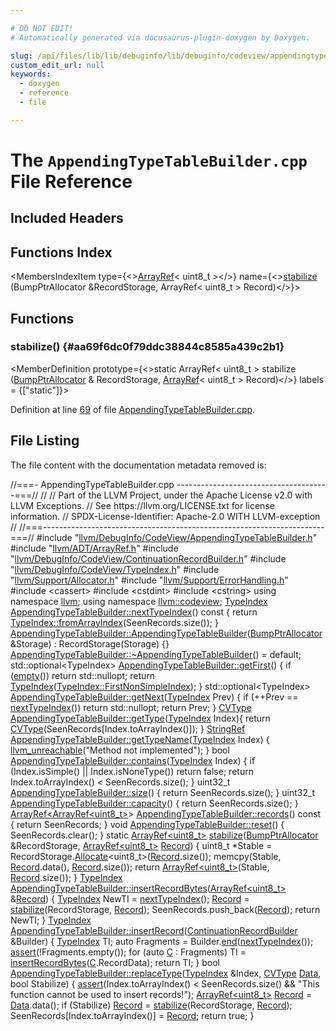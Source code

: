 ```yaml
---

# DO NOT EDIT!
# Automatically generated via docusaurus-plugin-doxygen by Doxygen.

slug: /api/files/lib/lib/debuginfo/lib/debuginfo/codeview/appendingtypetablebuilder-cpp
custom_edit_url: null
keywords:
  - doxygen
  - reference
  - file

---
```





# The `AppendingTypeTableBuilder.cpp` File Reference

<DoxygenPage pluginConfig={pluginConfig}>



## Included Headers

<IncludesList>
<IncludesListItem
  filePath="llvm/DebugInfo/CodeView/AppendingTypeTableBuilder.h"
  permalink="/docs/api/files/include/include/llvm/include/llvm/debuginfo/include/llvm/debuginfo/codeview/appendingtypetablebuilder-h"
  isLocal="true" />
<IncludesListItem
  filePath="llvm/ADT/ArrayRef.h"
  permalink="/docs/api/files/include/include/llvm/include/llvm/adt/arrayref-h"
  isLocal="true" />
<IncludesListItem
  filePath="llvm/DebugInfo/CodeView/ContinuationRecordBuilder.h"
  permalink="/docs/api/files/include/include/llvm/include/llvm/debuginfo/include/llvm/debuginfo/codeview/continuationrecordbuilder-h"
  isLocal="true" />
<IncludesListItem
  filePath="llvm/DebugInfo/CodeView/TypeIndex.h"
  permalink="/docs/api/files/include/include/llvm/include/llvm/debuginfo/include/llvm/debuginfo/codeview/typeindex-h"
  isLocal="true" />
<IncludesListItem
  filePath="llvm/Support/Allocator.h"
  permalink="/docs/api/files/include/include/llvm/include/llvm/support/allocator-h"
  isLocal="true" />
<IncludesListItem
  filePath="llvm/Support/ErrorHandling.h"
  permalink="/docs/api/files/include/include/llvm/include/llvm/support/errorhandling-h"
  isLocal="true" />
<IncludesListItem
  filePath="cassert"
  permalink=""
  isLocal="false" />
<IncludesListItem
  filePath="cstdint"
  permalink=""
  isLocal="false" />
<IncludesListItem
  filePath="cstring"
  permalink=""
  isLocal="false" />
</IncludesList>

## Functions Index

<MembersIndex>

<MembersIndexItem
  type={<><a href="/docs/api/classes/llvm/arrayref">ArrayRef</a>&lt; uint8&#95;t &gt;</>}
  name={<><a href="#aa69f6dc0f79ddc38844c8585a439c2b1">stabilize</a> (BumpPtrAllocator &amp;RecordStorage, ArrayRef&lt; uint8&#95;t &gt; Record)</>}>
</MembersIndexItem>

</MembersIndex>


<SectionDefinition>

## Functions

### stabilize() {#aa69f6dc0f79ddc38844c8585a439c2b1}

<MemberDefinition
  prototype={<>static ArrayRef&lt; uint8&#95;t &gt; stabilize (<a href="/docs/api/namespaces/llvm/#a8e612822d4ba7bb36c9c79582a567108">BumpPtrAllocator</a> &amp; RecordStorage, <a href="/docs/api/classes/llvm/arrayref">ArrayRef</a>&lt; uint8&#95;t &gt; Record)</>}
  labels = {["static"]}>

Definition at line <a href="#l00069">69</a> of file <a href="/docs/api/files/lib/lib/debuginfo/lib/debuginfo/codeview/appendingtypetablebuilder-cpp">AppendingTypeTableBuilder.cpp</a>.
</MemberDefinition>

</SectionDefinition>

## File Listing

The file content with the documentation metadata removed is:

<ProgramListing>

<Link id="l00001" /><CodeLine lineNumber="1"><span class="doxyHighlightComment">//===- AppendingTypeTableBuilder.cpp --------------------------------------===//</span></CodeLine>
<Link id="l00002" /><CodeLine lineNumber="2"><span class="doxyHighlightComment">//</span></CodeLine>
<Link id="l00003" /><CodeLine lineNumber="3"><span class="doxyHighlightComment">// Part of the LLVM Project, under the Apache License v2.0 with LLVM Exceptions.</span></CodeLine>
<Link id="l00004" /><CodeLine lineNumber="4"><span class="doxyHighlightComment">// See https://llvm.org/LICENSE.txt for license information.</span></CodeLine>
<Link id="l00005" /><CodeLine lineNumber="5"><span class="doxyHighlightComment">// SPDX-License-Identifier: Apache-2.0 WITH LLVM-exception</span></CodeLine>
<Link id="l00006" /><CodeLine lineNumber="6"><span class="doxyHighlightComment">//</span></CodeLine>
<Link id="l00007" /><CodeLine lineNumber="7"><span class="doxyHighlightComment">//===----------------------------------------------------------------------===//</span></CodeLine>
<Link id="l00008" /><CodeLine lineNumber="8"></CodeLine>
<Link id="l00009" /><CodeLine lineNumber="9"><span class="doxyHighlightPreprocessor">#include &quot;<a href="/docs/api/files/include/include/llvm/include/llvm/debuginfo/include/llvm/debuginfo/codeview/appendingtypetablebuilder-h">llvm/DebugInfo/CodeView/AppendingTypeTableBuilder.h</a>&quot;</span></CodeLine>
<Link id="l00010" /><CodeLine lineNumber="10"><span class="doxyHighlightPreprocessor">#include &quot;<a href="/docs/api/files/include/include/llvm/include/llvm/adt/arrayref-h">llvm/ADT/ArrayRef.h</a>&quot;</span></CodeLine>
<Link id="l00011" /><CodeLine lineNumber="11"><span class="doxyHighlightPreprocessor">#include &quot;<a href="/docs/api/files/include/include/llvm/include/llvm/debuginfo/include/llvm/debuginfo/codeview/continuationrecordbuilder-h">llvm/DebugInfo/CodeView/ContinuationRecordBuilder.h</a>&quot;</span></CodeLine>
<Link id="l00012" /><CodeLine lineNumber="12"><span class="doxyHighlightPreprocessor">#include &quot;<a href="/docs/api/files/include/include/llvm/include/llvm/debuginfo/include/llvm/debuginfo/codeview/typeindex-h">llvm/DebugInfo/CodeView/TypeIndex.h</a>&quot;</span></CodeLine>
<Link id="l00013" /><CodeLine lineNumber="13"><span class="doxyHighlightPreprocessor">#include &quot;<a href="/docs/api/files/include/include/llvm/include/llvm/support/allocator-h">llvm/Support/Allocator.h</a>&quot;</span></CodeLine>
<Link id="l00014" /><CodeLine lineNumber="14"><span class="doxyHighlightPreprocessor">#include &quot;<a href="/docs/api/files/include/include/llvm/include/llvm/support/errorhandling-h">llvm/Support/ErrorHandling.h</a>&quot;</span></CodeLine>
<Link id="l00015" /><CodeLine lineNumber="15"><span class="doxyHighlightPreprocessor">#include &lt;cassert&gt;</span></CodeLine>
<Link id="l00016" /><CodeLine lineNumber="16"><span class="doxyHighlightPreprocessor">#include &lt;cstdint&gt;</span></CodeLine>
<Link id="l00017" /><CodeLine lineNumber="17"><span class="doxyHighlightPreprocessor">#include &lt;cstring&gt;</span></CodeLine>
<Link id="l00018" /><CodeLine lineNumber="18"></CodeLine>
<Link id="l00019" /><CodeLine lineNumber="19"><span class="doxyHighlightKeyword">using namespace </span><span class="doxyHighlight"><a href="/docs/api/namespaces/llvm">llvm</a>;</span></CodeLine>
<Link id="l00020" /><CodeLine lineNumber="20"><span class="doxyHighlightKeyword">using namespace </span><span class="doxyHighlight"><a href="/docs/api/namespaces/llvm/codeview">llvm::codeview</a>;</span></CodeLine>
<Link id="l00021" /><CodeLine lineNumber="21"></CodeLine>
<Link id="l00022" /><CodeLine lineNumber="22" lineLink="/docs/api/classes/llvm/codeview/appendingtypetablebuilder/#a83bbd7d118a275d65ae08d3278292039"><span class="doxyHighlight"><a href="/docs/api/classes/llvm/codeview/typeindex">TypeIndex</a> <a href="/docs/api/classes/llvm/codeview/appendingtypetablebuilder/#a83bbd7d118a275d65ae08d3278292039">AppendingTypeTableBuilder::nextTypeIndex</a>()</span><span class="doxyHighlightKeyword"> const </span><span class="doxyHighlight">&#123;</span></CodeLine>
<Link id="l00023" /><CodeLine lineNumber="23"><span class="doxyHighlight">  </span><span class="doxyHighlightKeywordFlow">return</span><span class="doxyHighlight"> <a href="/docs/api/classes/llvm/codeview/typeindex/#a07d13e00998a0b341376f2fbd3a0ed54">TypeIndex::fromArrayIndex</a>(SeenRecords.size());</span></CodeLine>
<Link id="l00024" /><CodeLine lineNumber="24"><span class="doxyHighlight">&#125;</span></CodeLine>
<Link id="l00025" /><CodeLine lineNumber="25"></CodeLine>
<Link id="l00026" /><CodeLine lineNumber="26" lineLink="/docs/api/classes/llvm/codeview/appendingtypetablebuilder/#aec6be5897567f89149bf8503c79251ea"><span class="doxyHighlight"><a href="/docs/api/classes/llvm/codeview/appendingtypetablebuilder/#aec6be5897567f89149bf8503c79251ea">AppendingTypeTableBuilder::AppendingTypeTableBuilder</a>(<a href="/docs/api/namespaces/llvm/#a8e612822d4ba7bb36c9c79582a567108">BumpPtrAllocator</a> &amp;Storage)</span></CodeLine>
<Link id="l00027" /><CodeLine lineNumber="27"><span class="doxyHighlight">    : RecordStorage(Storage) &#123;&#125;</span></CodeLine>
<Link id="l00028" /><CodeLine lineNumber="28"></CodeLine>
<Link id="l00029" /><CodeLine lineNumber="29"><span class="doxyHighlight"><a href="/docs/api/classes/llvm/codeview/appendingtypetablebuilder/#a00a86dd49bbbe4d32a99b05436e200e6">AppendingTypeTableBuilder::~AppendingTypeTableBuilder</a>() = </span><span class="doxyHighlightKeywordFlow">default</span><span class="doxyHighlight">;</span></CodeLine>
<Link id="l00030" /><CodeLine lineNumber="30"></CodeLine>
<Link id="l00031" /><CodeLine lineNumber="31" lineLink="/docs/api/classes/llvm/codeview/appendingtypetablebuilder/#a6a2a584bd9a997ad80c2cd300b6b6a18"><span class="doxyHighlight">std::optional&lt;TypeIndex&gt; <a href="/docs/api/classes/llvm/codeview/appendingtypetablebuilder/#a6a2a584bd9a997ad80c2cd300b6b6a18">AppendingTypeTableBuilder::getFirst</a>() &#123;</span></CodeLine>
<Link id="l00032" /><CodeLine lineNumber="32"><span class="doxyHighlight">  </span><span class="doxyHighlightKeywordFlow">if</span><span class="doxyHighlight"> (<a href="/docs/api/classes/llvm/codeview/typecollection/#a2bcb19947300f2d1a271e6f182f65c88">empty</a>())</span></CodeLine>
<Link id="l00033" /><CodeLine lineNumber="33"><span class="doxyHighlight">    </span><span class="doxyHighlightKeywordFlow">return</span><span class="doxyHighlight"> std::nullopt;</span></CodeLine>
<Link id="l00034" /><CodeLine lineNumber="34"></CodeLine>
<Link id="l00035" /><CodeLine lineNumber="35"><span class="doxyHighlight">  </span><span class="doxyHighlightKeywordFlow">return</span><span class="doxyHighlight"> <a href="/docs/api/classes/llvm/codeview/typeindex">TypeIndex</a>(<a href="/docs/api/classes/llvm/codeview/typeindex/#a79c2f8f476f8287d14a1c154d9eae2e7">TypeIndex::FirstNonSimpleIndex</a>);</span></CodeLine>
<Link id="l00036" /><CodeLine lineNumber="36"><span class="doxyHighlight">&#125;</span></CodeLine>
<Link id="l00037" /><CodeLine lineNumber="37"></CodeLine>
<Link id="l00038" /><CodeLine lineNumber="38" lineLink="/docs/api/classes/llvm/codeview/appendingtypetablebuilder/#a89d9786b0d7f736b8d1500f6f5996ff0"><span class="doxyHighlight">std::optional&lt;TypeIndex&gt; <a href="/docs/api/classes/llvm/codeview/appendingtypetablebuilder/#a89d9786b0d7f736b8d1500f6f5996ff0">AppendingTypeTableBuilder::getNext</a>(<a href="/docs/api/classes/llvm/codeview/typeindex">TypeIndex</a> Prev) &#123;</span></CodeLine>
<Link id="l00039" /><CodeLine lineNumber="39"><span class="doxyHighlight">  </span><span class="doxyHighlightKeywordFlow">if</span><span class="doxyHighlight"> (++Prev == <a href="/docs/api/classes/llvm/codeview/appendingtypetablebuilder/#a83bbd7d118a275d65ae08d3278292039">nextTypeIndex</a>())</span></CodeLine>
<Link id="l00040" /><CodeLine lineNumber="40"><span class="doxyHighlight">    </span><span class="doxyHighlightKeywordFlow">return</span><span class="doxyHighlight"> std::nullopt;</span></CodeLine>
<Link id="l00041" /><CodeLine lineNumber="41"><span class="doxyHighlight">  </span><span class="doxyHighlightKeywordFlow">return</span><span class="doxyHighlight"> Prev;</span></CodeLine>
<Link id="l00042" /><CodeLine lineNumber="42"><span class="doxyHighlight">&#125;</span></CodeLine>
<Link id="l00043" /><CodeLine lineNumber="43"></CodeLine>
<Link id="l00044" /><CodeLine lineNumber="44" lineLink="/docs/api/classes/llvm/codeview/appendingtypetablebuilder/#a88d4884e0adfb29b94047177ee17722f"><span class="doxyHighlight"><a href="/docs/api/namespaces/llvm/codeview/#a238eda31f74c0f0f3224f71b50b7d165">CVType</a> <a href="/docs/api/classes/llvm/codeview/appendingtypetablebuilder/#a88d4884e0adfb29b94047177ee17722f">AppendingTypeTableBuilder::getType</a>(<a href="/docs/api/classes/llvm/codeview/typeindex">TypeIndex</a> Index)&#123;</span></CodeLine>
<Link id="l00045" /><CodeLine lineNumber="45"><span class="doxyHighlight">  </span><span class="doxyHighlightKeywordFlow">return</span><span class="doxyHighlight"> <a href="/docs/api/namespaces/llvm/codeview/#a238eda31f74c0f0f3224f71b50b7d165">CVType</a>(SeenRecords&#91;Index.toArrayIndex()&#93;);</span></CodeLine>
<Link id="l00046" /><CodeLine lineNumber="46"><span class="doxyHighlight">&#125;</span></CodeLine>
<Link id="l00047" /><CodeLine lineNumber="47"></CodeLine>
<Link id="l00048" /><CodeLine lineNumber="48" lineLink="/docs/api/classes/llvm/codeview/appendingtypetablebuilder/#aa6348af24b768da90274e44769af30ea"><span class="doxyHighlight"><a href="/docs/api/classes/llvm/stringref">StringRef</a> <a href="/docs/api/classes/llvm/codeview/appendingtypetablebuilder/#aa6348af24b768da90274e44769af30ea">AppendingTypeTableBuilder::getTypeName</a>(<a href="/docs/api/classes/llvm/codeview/typeindex">TypeIndex</a> Index) &#123;</span></CodeLine>
<Link id="l00049" /><CodeLine lineNumber="49"><span class="doxyHighlight">  <a href="/docs/api/files/include/include/llvm/include/llvm/support/errorhandling-h/#ace243f5c25697a1107cce46626b3dc94">llvm&#95;unreachable</a>(</span><span class="doxyHighlightStringLiteral">&quot;Method not implemented&quot;</span><span class="doxyHighlight">);</span></CodeLine>
<Link id="l00050" /><CodeLine lineNumber="50"><span class="doxyHighlight">&#125;</span></CodeLine>
<Link id="l00051" /><CodeLine lineNumber="51"></CodeLine>
<Link id="l00052" /><CodeLine lineNumber="52" lineLink="/docs/api/classes/llvm/codeview/appendingtypetablebuilder/#a98d6759f7d261da4023adb853bdd08f9"><span class="doxyHighlightKeywordType">bool</span><span class="doxyHighlight"> <a href="/docs/api/classes/llvm/codeview/appendingtypetablebuilder/#a98d6759f7d261da4023adb853bdd08f9">AppendingTypeTableBuilder::contains</a>(<a href="/docs/api/classes/llvm/codeview/typeindex">TypeIndex</a> Index) &#123;</span></CodeLine>
<Link id="l00053" /><CodeLine lineNumber="53"><span class="doxyHighlight">  </span><span class="doxyHighlightKeywordFlow">if</span><span class="doxyHighlight"> (Index.isSimple() || Index.isNoneType())</span></CodeLine>
<Link id="l00054" /><CodeLine lineNumber="54"><span class="doxyHighlight">    </span><span class="doxyHighlightKeywordFlow">return</span><span class="doxyHighlight"> </span><span class="doxyHighlightKeyword">false</span><span class="doxyHighlight">;</span></CodeLine>
<Link id="l00055" /><CodeLine lineNumber="55"></CodeLine>
<Link id="l00056" /><CodeLine lineNumber="56"><span class="doxyHighlight">  </span><span class="doxyHighlightKeywordFlow">return</span><span class="doxyHighlight"> Index.toArrayIndex() &lt; SeenRecords.size();</span></CodeLine>
<Link id="l00057" /><CodeLine lineNumber="57"><span class="doxyHighlight">&#125;</span></CodeLine>
<Link id="l00058" /><CodeLine lineNumber="58"></CodeLine>
<Link id="l00059" /><CodeLine lineNumber="59" lineLink="/docs/api/classes/llvm/codeview/appendingtypetablebuilder/#aec8093cf155c542dcb73ac093e600f1e"><span class="doxyHighlight">uint32&#95;t <a href="/docs/api/classes/llvm/codeview/appendingtypetablebuilder/#aec8093cf155c542dcb73ac093e600f1e">AppendingTypeTableBuilder::size</a>() &#123; </span><span class="doxyHighlightKeywordFlow">return</span><span class="doxyHighlight"> SeenRecords.size(); &#125;</span></CodeLine>
<Link id="l00060" /><CodeLine lineNumber="60"></CodeLine>
<Link id="l00061" /><CodeLine lineNumber="61" lineLink="/docs/api/classes/llvm/codeview/appendingtypetablebuilder/#a433b41b78a7bf3bc5119ebba82c8d986"><span class="doxyHighlight">uint32&#95;t <a href="/docs/api/classes/llvm/codeview/appendingtypetablebuilder/#a433b41b78a7bf3bc5119ebba82c8d986">AppendingTypeTableBuilder::capacity</a>() &#123; </span><span class="doxyHighlightKeywordFlow">return</span><span class="doxyHighlight"> SeenRecords.size(); &#125;</span></CodeLine>
<Link id="l00062" /><CodeLine lineNumber="62"></CodeLine>
<Link id="l00063" /><CodeLine lineNumber="63" lineLink="/docs/api/classes/llvm/codeview/appendingtypetablebuilder/#acbc26fa3e6125e75dc268e9893c1f58f"><span class="doxyHighlight"><a href="/docs/api/classes/llvm/arrayref">ArrayRef&lt;ArrayRef&lt;uint8&#95;t&gt;</a>&gt; <a href="/docs/api/classes/llvm/codeview/appendingtypetablebuilder/#acbc26fa3e6125e75dc268e9893c1f58f">AppendingTypeTableBuilder::records</a>()</span><span class="doxyHighlightKeyword"> const </span><span class="doxyHighlight">&#123;</span></CodeLine>
<Link id="l00064" /><CodeLine lineNumber="64"><span class="doxyHighlight">  </span><span class="doxyHighlightKeywordFlow">return</span><span class="doxyHighlight"> SeenRecords;</span></CodeLine>
<Link id="l00065" /><CodeLine lineNumber="65"><span class="doxyHighlight">&#125;</span></CodeLine>
<Link id="l00066" /><CodeLine lineNumber="66"></CodeLine>
<Link id="l00067" /><CodeLine lineNumber="67" lineLink="/docs/api/classes/llvm/codeview/appendingtypetablebuilder/#a629eb3520a1e7be9a49f0da307b00f40"><span class="doxyHighlightKeywordType">void</span><span class="doxyHighlight"> <a href="/docs/api/classes/llvm/codeview/appendingtypetablebuilder/#a629eb3520a1e7be9a49f0da307b00f40">AppendingTypeTableBuilder::reset</a>() &#123; SeenRecords.clear(); &#125;</span></CodeLine>
<Link id="l00068" /><CodeLine lineNumber="68"></CodeLine>
<Link id="l00069" /><CodeLine lineNumber="69" lineLink="#aa69f6dc0f79ddc38844c8585a439c2b1"><span class="doxyHighlightKeyword">static</span><span class="doxyHighlight"> <a href="/docs/api/classes/llvm/arrayref">ArrayRef&lt;uint8&#95;t&gt;</a> <a href="#aa69f6dc0f79ddc38844c8585a439c2b1">stabilize</a>(<a href="/docs/api/namespaces/llvm/#a8e612822d4ba7bb36c9c79582a567108">BumpPtrAllocator</a> &amp;RecordStorage,</span></CodeLine>
<Link id="l00070" /><CodeLine lineNumber="70"><span class="doxyHighlight">                                   <a href="/docs/api/classes/llvm/arrayref">ArrayRef&lt;uint8&#95;t&gt;</a> <a href="/docs/api/classes/llvm/record">Record</a>) &#123;</span></CodeLine>
<Link id="l00071" /><CodeLine lineNumber="71"><span class="doxyHighlight">  uint8&#95;t &#42;Stable = RecordStorage.<a href="/docs/api/classes/llvm/bumpptrallocatorimpl/#a4054c3eefe873caf49c2290808d409ac">Allocate</a>&lt;uint8&#95;t&gt;(<a href="/docs/api/classes/llvm/record">Record</a>.size());</span></CodeLine>
<Link id="l00072" /><CodeLine lineNumber="72"><span class="doxyHighlight">  memcpy(Stable, <a href="/docs/api/classes/llvm/record">Record</a>.data(), <a href="/docs/api/classes/llvm/record">Record</a>.size());</span></CodeLine>
<Link id="l00073" /><CodeLine lineNumber="73"><span class="doxyHighlight">  </span><span class="doxyHighlightKeywordFlow">return</span><span class="doxyHighlight"> <a href="/docs/api/classes/llvm/arrayref">ArrayRef&lt;uint8&#95;t&gt;</a>(Stable, <a href="/docs/api/classes/llvm/record">Record</a>.size());</span></CodeLine>
<Link id="l00074" /><CodeLine lineNumber="74"><span class="doxyHighlight">&#125;</span></CodeLine>
<Link id="l00075" /><CodeLine lineNumber="75"></CodeLine>
<Link id="l00076" /><CodeLine lineNumber="76"><span class="doxyHighlight"><a href="/docs/api/classes/llvm/codeview/typeindex">TypeIndex</a></span></CodeLine>
<Link id="l00077" /><CodeLine lineNumber="77" lineLink="/docs/api/classes/llvm/codeview/appendingtypetablebuilder/#a921cbd2a45ece4531141d3fc8aca6bd6"><span class="doxyHighlight"><a href="/docs/api/classes/llvm/codeview/appendingtypetablebuilder/#a921cbd2a45ece4531141d3fc8aca6bd6">AppendingTypeTableBuilder::insertRecordBytes</a>(<a href="/docs/api/classes/llvm/arrayref">ArrayRef&lt;uint8&#95;t&gt;</a> &amp;<a href="/docs/api/classes/llvm/record">Record</a>) &#123;</span></CodeLine>
<Link id="l00078" /><CodeLine lineNumber="78"><span class="doxyHighlight">  <a href="/docs/api/classes/llvm/codeview/typeindex">TypeIndex</a> NewTI = <a href="/docs/api/classes/llvm/codeview/appendingtypetablebuilder/#a83bbd7d118a275d65ae08d3278292039">nextTypeIndex</a>();</span></CodeLine>
<Link id="l00079" /><CodeLine lineNumber="79"><span class="doxyHighlight">  <a href="/docs/api/classes/llvm/record">Record</a> = <a href="#aa69f6dc0f79ddc38844c8585a439c2b1">stabilize</a>(RecordStorage, <a href="/docs/api/classes/llvm/record">Record</a>);</span></CodeLine>
<Link id="l00080" /><CodeLine lineNumber="80"><span class="doxyHighlight">  SeenRecords.push&#95;back(<a href="/docs/api/classes/llvm/record">Record</a>);</span></CodeLine>
<Link id="l00081" /><CodeLine lineNumber="81"><span class="doxyHighlight">  </span><span class="doxyHighlightKeywordFlow">return</span><span class="doxyHighlight"> NewTI;</span></CodeLine>
<Link id="l00082" /><CodeLine lineNumber="82"><span class="doxyHighlight">&#125;</span></CodeLine>
<Link id="l00083" /><CodeLine lineNumber="83"></CodeLine>
<Link id="l00084" /><CodeLine lineNumber="84"><span class="doxyHighlight"><a href="/docs/api/classes/llvm/codeview/typeindex">TypeIndex</a></span></CodeLine>
<Link id="l00085" /><CodeLine lineNumber="85" lineLink="/docs/api/classes/llvm/codeview/appendingtypetablebuilder/#a3660773e9ffbd535b1bf63c7a8af0138"><span class="doxyHighlight"><a href="/docs/api/classes/llvm/codeview/appendingtypetablebuilder/#a3660773e9ffbd535b1bf63c7a8af0138">AppendingTypeTableBuilder::insertRecord</a>(<a href="/docs/api/classes/llvm/codeview/continuationrecordbuilder">ContinuationRecordBuilder</a> &amp;Builder) &#123;</span></CodeLine>
<Link id="l00086" /><CodeLine lineNumber="86"><span class="doxyHighlight">  <a href="/docs/api/classes/llvm/codeview/typeindex">TypeIndex</a> TI;</span></CodeLine>
<Link id="l00087" /><CodeLine lineNumber="87"><span class="doxyHighlight">  </span><span class="doxyHighlightKeyword">auto</span><span class="doxyHighlight"> Fragments = Builder.<a href="/docs/api/classes/llvm/codeview/continuationrecordbuilder/#a315b005fd28fb91606126f127019a376">end</a>(<a href="/docs/api/classes/llvm/codeview/appendingtypetablebuilder/#a83bbd7d118a275d65ae08d3278292039">nextTypeIndex</a>());</span></CodeLine>
<Link id="l00088" /><CodeLine lineNumber="88"><span class="doxyHighlight">  <a href="/docs/api/files/lib/lib/target/lib/target/amdgpu/silowercontrolflow-cpp/#a4868c5d81c5ccc98c47aeab6244346a0">assert</a>(!Fragments.empty());</span></CodeLine>
<Link id="l00089" /><CodeLine lineNumber="89"><span class="doxyHighlight">  </span><span class="doxyHighlightKeywordFlow">for</span><span class="doxyHighlight"> (</span><span class="doxyHighlightKeyword">auto</span><span class="doxyHighlight"> <a href="/docs/api/namespaces/llvm/codeview/#af3d64ff2173fb2f45fdc714699cad09fab821443b8a8aa7b5999343c8c3148868">C</a> : Fragments)</span></CodeLine>
<Link id="l00090" /><CodeLine lineNumber="90"><span class="doxyHighlight">    TI = <a href="/docs/api/classes/llvm/codeview/appendingtypetablebuilder/#a921cbd2a45ece4531141d3fc8aca6bd6">insertRecordBytes</a>(<a href="/docs/api/namespaces/llvm/codeview/#af3d64ff2173fb2f45fdc714699cad09fab821443b8a8aa7b5999343c8c3148868">C</a>.RecordData);</span></CodeLine>
<Link id="l00091" /><CodeLine lineNumber="91"><span class="doxyHighlight">  </span><span class="doxyHighlightKeywordFlow">return</span><span class="doxyHighlight"> TI;</span></CodeLine>
<Link id="l00092" /><CodeLine lineNumber="92"><span class="doxyHighlight">&#125;</span></CodeLine>
<Link id="l00093" /><CodeLine lineNumber="93"></CodeLine>
<Link id="l00094" /><CodeLine lineNumber="94" lineLink="/docs/api/classes/llvm/codeview/appendingtypetablebuilder/#a96695461914608b976f949ec2fd55c73"><span class="doxyHighlightKeywordType">bool</span><span class="doxyHighlight"> <a href="/docs/api/classes/llvm/codeview/appendingtypetablebuilder/#a96695461914608b976f949ec2fd55c73">AppendingTypeTableBuilder::replaceType</a>(<a href="/docs/api/classes/llvm/codeview/typeindex">TypeIndex</a> &amp;Index, <a href="/docs/api/namespaces/llvm/codeview/#a238eda31f74c0f0f3224f71b50b7d165">CVType</a> <a href="/docs/api/namespaces/llvm/#aa20539e89704d20b98b97e9c3feac934">Data</a>,</span></CodeLine>
<Link id="l00095" /><CodeLine lineNumber="95"><span class="doxyHighlight">                                            </span><span class="doxyHighlightKeywordType">bool</span><span class="doxyHighlight"> Stabilize) &#123;</span></CodeLine>
<Link id="l00096" /><CodeLine lineNumber="96"><span class="doxyHighlight">  <a href="/docs/api/files/lib/lib/target/lib/target/amdgpu/silowercontrolflow-cpp/#a4868c5d81c5ccc98c47aeab6244346a0">assert</a>(Index.toArrayIndex() &lt; SeenRecords.size() &amp;&amp;</span></CodeLine>
<Link id="l00097" /><CodeLine lineNumber="97"><span class="doxyHighlight">         </span><span class="doxyHighlightStringLiteral">&quot;This function cannot be used to insert records!&quot;</span><span class="doxyHighlight">);</span></CodeLine>
<Link id="l00098" /><CodeLine lineNumber="98"></CodeLine>
<Link id="l00099" /><CodeLine lineNumber="99"><span class="doxyHighlight">  <a href="/docs/api/classes/llvm/arrayref">ArrayRef&lt;uint8&#95;t&gt;</a> <a href="/docs/api/classes/llvm/record">Record</a> = <a href="/docs/api/namespaces/llvm/#aa20539e89704d20b98b97e9c3feac934">Data</a>.data();</span></CodeLine>
<Link id="l00100" /><CodeLine lineNumber="100"><span class="doxyHighlight">  </span><span class="doxyHighlightKeywordFlow">if</span><span class="doxyHighlight"> (Stabilize)</span></CodeLine>
<Link id="l00101" /><CodeLine lineNumber="101"><span class="doxyHighlight">    <a href="/docs/api/classes/llvm/record">Record</a> = <a href="#aa69f6dc0f79ddc38844c8585a439c2b1">stabilize</a>(RecordStorage, <a href="/docs/api/classes/llvm/record">Record</a>);</span></CodeLine>
<Link id="l00102" /><CodeLine lineNumber="102"><span class="doxyHighlight">  SeenRecords&#91;Index.toArrayIndex()&#93; = <a href="/docs/api/classes/llvm/record">Record</a>;</span></CodeLine>
<Link id="l00103" /><CodeLine lineNumber="103"><span class="doxyHighlight">  </span><span class="doxyHighlightKeywordFlow">return</span><span class="doxyHighlight"> </span><span class="doxyHighlightKeyword">true</span><span class="doxyHighlight">;</span></CodeLine>
<Link id="l00104" /><CodeLine lineNumber="104"><span class="doxyHighlight">&#125;</span></CodeLine>

</ProgramListing>


</DoxygenPage>
